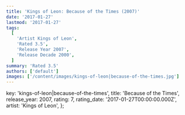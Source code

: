 ```yaml
---
title: 'Kings of Leon: Because of the Times (2007)'
date: '2017-01-27'
lastmod: '2017-01-27'
tags:
  [
    'Artist Kings of Leon',
    'Rated 3.5',
    'Release Year 2007',
    'Release Decade 2000',
  ]
summary: 'Rated 3.5'
authors: ['default']
images: ['/content/images/kings-of-leon|because-of-the-times.jpg']
---
```


  key: 'kings-of-leon|because-of-the-times',
  title: 'Because of the Times',
  release_year: 2007,
  rating: 7,
  rating_date: '2017-01-27T00:00:00.000Z',
  artist: 'Kings of Leon',
};

<MusicRating data={data} />
